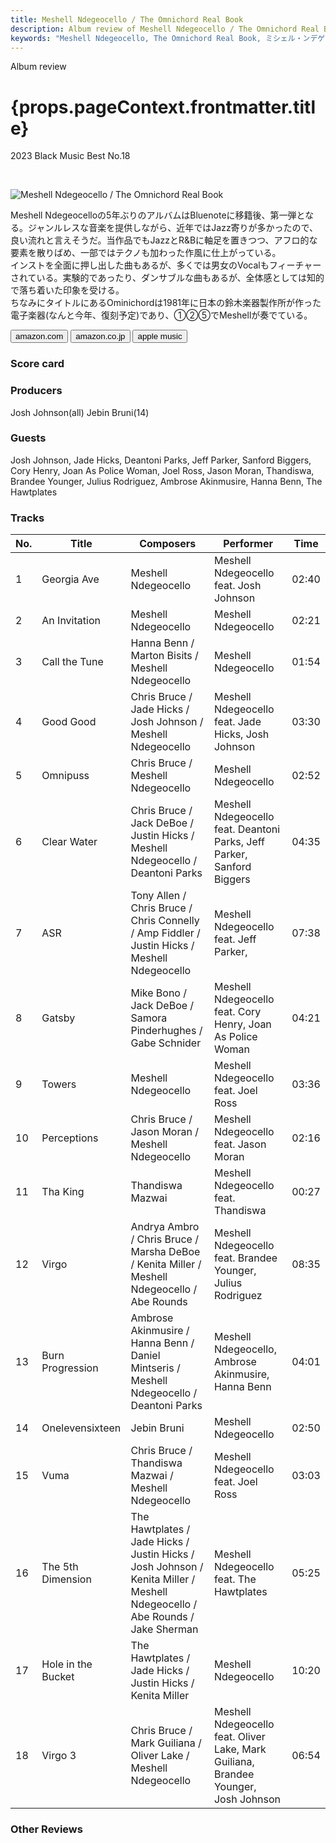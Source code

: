 ```yaml
---
title: Meshell Ndegeocello / The Omnichord Real Book
description: Album review of Meshell Ndegeocello / The Omnichord Real Book
keywords: "Meshell Ndegeocello, The Omnichord Real Book, ミシェル・ンデゲオチェロ"
---
```






<p className="largeP">Album review</p>
<h1 className="h1--no--margin">{props.pageContext.frontmatter.title}</h1>
<p className="largeP">
  <Link to="/best50/2023/">2023 Black Music Best No.18</Link>
</p>

<br/>
<Row  className="image-card-group">
	<Column colMd={3} colLg={4} noGutterMdLeft="">
       <ImageCard>

![Meshell Ndegeocello / The Omnichord Real Book](../../images/cd/ndegeocello5L.jpg)

</ImageCard>
	</Column>
	<Column colMd={4} colLg={8} noGutterMdLeft="">
		<p>
			Meshell Ndegeocelloの5年ぶりのアルバムはBluenoteに移籍後、第一弾となる。ジャンルレスな音楽を提供しながら、近年ではJazz寄りが多かったので、良い流れと言えそうだ。当作品でもJazzとR&Bに軸足を置きつつ、アフロ的な要素を散りばめ、一部ではテクノも加わった作風に仕上がっている。
			<br/>インストを全面に押し出した曲もあるが、多くでは男女のVocalもフィーチャーされている。実験的であったり、ダンサブルな曲もあるが、全体感としては知的で落ち着いた印象を受ける。
			<br/>ちなみにタイトルにあるOminichordは1981年に日本の鈴木楽器製作所が作った電子楽器(なんと今年、復刻予定)であり、①②⑤でMeshellが奏でている。
		</p>
		<div>
		  <Button className="button-right-mergin"  href="https://amzn.to/3MFf58f" renderIcon={ArrowUpRight} size='sm' kind='primary'>
  	    amazon.com
  	  </Button>
  	  <Button className="button-right-mergin"  href="https://amzn.to/475V0jD" renderIcon={ArrowUpRight} size='sm' kind='secondary'>
  	    amazon.co.jp
  	  </Button>
			<Button className="button-right-mergin"  href="https://apple.co/40As40N" renderIcon={ArrowUpRight} size='sm' kind='tertiary'>
  	    apple music
  	  </Button>
			<AdvJS2/>
		</div>
	</Column>
</Row>
<Row >
	<Column colMd={4} colLg={4} noGutterMdLeft="">
		<div>
		  <h3>Score card</h3>
			<SliderJS1 value="5" />
		  <SliderJS2 value="1" />
			<SliderJS3 value="1" />
		  <SliderJS4 value="9" />
		</div>
	</Column>
	<Column colMd={8} colLg={8} noGutterMdLeft="">
		<div>
			<h3>Producers</h3>
			<p>
				Josh Johnson(all)
				Jebin Bruni(14)
			</p>
			<h3>Guests</h3>
			<p>
				Josh Johnson, Jade Hicks, Deantoni Parks, Jeff Parker, Sanford Biggers, Cory Henry, Joan As Police Woman, Joel Ross, Jason Moran, Thandiswa, Brandee Younger, Julius Rodriguez, Ambrose Akinmusire, Hanna Benn, The Hawtplates
			</p>
		</div>
	</Column>
</Row>

<h3>Tracks</h3>

| No. | Title              | Composers                                                                                                                   | Performer                                                                           | Time  |
| --- | ------------------ | --------------------------------------------------------------------------------------------------------------------------- | ----------------------------------------------------------------------------------- | ----- |
| 1   | Georgia Ave        | Meshell Ndegeocello                                                                                                         | Meshell Ndegeocello feat. Josh Johnson                                              | 02:40 |
| 2   | An Invitation      | Meshell Ndegeocello                                                                                                         | Meshell Ndegeocello                                                                 | 02:21 |
| 3   | Call the Tune      | Hanna Benn / Marton Bisits / Meshell Ndegeocello                                                                            | Meshell Ndegeocello                                                                 | 01:54 |
| 4   | Good Good          | Chris Bruce / Jade Hicks / Josh Johnson / Meshell Ndegeocello                                                               | Meshell Ndegeocello feat. Jade Hicks, Josh Johnson                                  | 03:30 |
| 5   | Omnipuss           | Chris Bruce / Meshell Ndegeocello                                                                                           | Meshell Ndegeocello                                                                 | 02:52 |
| 6   | Clear Water        | Chris Bruce / Jack DeBoe / Justin Hicks / Meshell Ndegeocello / Deantoni Parks                                              | Meshell Ndegeocello feat. Deantoni Parks, Jeff Parker, Sanford Biggers              | 04:35 |
| 7   | ASR                | Tony Allen / Chris Bruce / Chris Connelly / Amp Fiddler / Justin Hicks / Meshell Ndegeocello                                | Meshell Ndegeocello feat. Jeff Parker,                                              | 07:38 |
| 8   | Gatsby             | Mike Bono / Jack DeBoe / Samora Pinderhughes / Gabe Schnider                                                                | Meshell Ndegeocello feat. Cory Henry, Joan As Police Woman                          | 04:21 |
| 9   | Towers             | Meshell Ndegeocello                                                                                                         | Meshell Ndegeocello feat. Joel Ross                                                 | 03:36 |
| 10  | Perceptions        | Chris Bruce / Jason Moran / Meshell Ndegeocello                                                                             | Meshell Ndegeocello feat. Jason Moran                                               | 02:16 |
| 11  | Tha King           | Thandiswa Mazwai                                                                                                            | Meshell Ndegeocello feat. Thandiswa                                                 | 00:27 |
| 12  | Virgo              | Andrya Ambro / Chris Bruce / Marsha DeBoe / Kenita Miller / Meshell Ndegeocello / Abe Rounds                                | Meshell Ndegeocello feat. Brandee Younger, Julius Rodriguez                         | 08:35 |
| 13  | Burn Progression   | Ambrose Akinmusire / Hanna Benn / Daniel Mintseris / Meshell Ndegeocello / Deantoni Parks                                   | Meshell Ndegeocello, Ambrose Akinmusire, Hanna Benn                                 | 04:01 |
| 14  | Onelevensixteen    | Jebin Bruni                                                                                                                 | Meshell Ndegeocello                                                                 | 02:50 |
| 15  | Vuma               | Chris Bruce / Thandiswa Mazwai / Meshell Ndegeocello                                                                        | Meshell Ndegeocello feat. Joel Ross                                                 | 03:03 |
| 16  | The 5th Dimension  | The Hawtplates / Jade Hicks / Justin Hicks / Josh Johnson / Kenita Miller / Meshell Ndegeocello / Abe Rounds / Jake Sherman | Meshell Ndegeocello feat. The Hawtplates                                            | 05:25 |
| 17  | Hole in the Bucket | The Hawtplates / Jade Hicks / Justin Hicks / Kenita Miller                                                                  | Meshell Ndegeocello                                                                 | 10:20 |
| 18  | Virgo 3            | Chris Bruce / Mark Guiliana / Oliver Lake / Meshell Ndegeocello                                                             | Meshell Ndegeocello feat. Oliver Lake, Mark Guiliana, Brandee Younger, Josh Johnson | 06:54 |

<h3>Other Reviews</h3>

<Row>
  <Column colMd={3} colLg={3} noGutterMdLeft>
    <Review1 />
  </Column>
</Row>

<AdvJS3 />
